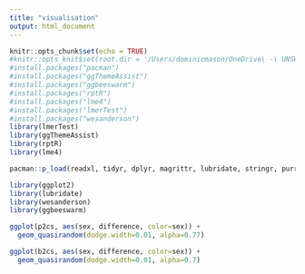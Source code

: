```yaml
---
title: "visualisation"
output: html_document
---
```


```r
knitr::opts_chunk$set(echo = TRUE)
#knitr::opts_knit$set(root.dir = '/Users/dominicmason/OneDrive\ -\ UNSW/hons') #sets WD as project for all chunks - doesn't change directory for setup chunk
#install.packages("pacman")
#install.packages("ggThemeAssist")
#install.packages("ggbeeswarm")
#install.packages("rptR")
#install.packages("lme4")
#install.packages("lmerTest")
#install.packages("wesanderson")
library(lmerTest)
library(ggThemeAssist)
library(rptR)
library(lme4)

pacman::p_load(readxl, tidyr, dplyr, magrittr, lubridate, stringr, purrr)

library(ggplot2)
library(lubridate)
library(wesanderson)
library(ggbeeswarm)
```

```r
ggplot(p2cs, aes(sex, difference, color=sex)) + 
  geom_quasirandom(dodge.width=0.01, alpha=0.77)

ggplot(b2cs, aes(sex, difference, color=sex)) + 
  geom_quasirandom(dodge.width=0.01, alpha=0.7)
```

